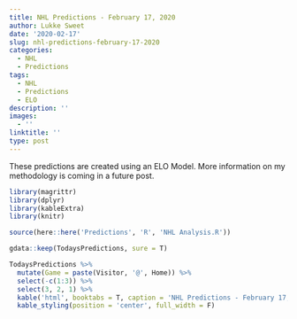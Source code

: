```yaml
---
title: NHL Predictions - February 17, 2020
author: Lukke Sweet
date: '2020-02-17'
slug: nhl-predictions-february-17-2020
categories:
  - NHL
  - Predictions
tags:
  - NHL
  - Predictions
  - ELO
description: ''
images:
  - ''
linktitle: ''
type: post
---
```



These predictions are created using an ELO Model.  More information on my methodology is coming in a future post.

```r

library(magrittr)
library(dplyr)
library(kableExtra)
library(knitr)

source(here::here('Predictions', 'R', 'NHL Analysis.R'))

gdata::keep(TodaysPredictions, sure = T)

TodaysPredictions %>%
  mutate(Game = paste(Visitor, '@', Home)) %>%
  select(-c(1:3)) %>%
  select(3, 2, 1) %>%
  kable('html', booktabs = T, caption = 'NHL Predictions - February 17, 2020', row.names = F) %>%
  kable_styling(position = 'center', full_width = F)

  
```
